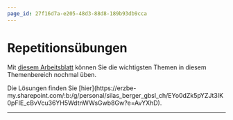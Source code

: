 ```yaml
---
page_id: 27f16d7a-e205-48d3-88d8-189b93db9cca
---
```


# Repetitionsübungen
Mit [diesem Arbeitsblatt](https://erzbe-my.sharepoint.com/:b:/g/personal/silas_berger_gbsl_ch/EZuHvHXma-VEoZ1q8y6NNYMBc98PtPQqZjuGk69Vl27f6w?e=Cc3q6w) können Sie die wichtigsten Themen in diesem Themenbereich nochmal üben.

<Solution id='5045e1ea-0ebe-485e-bab5-c616148c11b9' standalone>
  Die Lösungen finden Sie [hier](https://erzbe-my.sharepoint.com/:b:/g/personal/silas_berger_gbsl_ch/EYo0dZk5pYZJt3IK0pFIE_cBvVcu36YH5WdtnWWsGwb8Gw?e=AvYXhD).
</Solution>

---